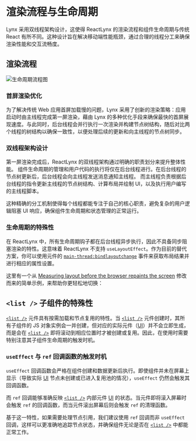 
# 渲染流程与生命周期

Lynx 采用双线程架构设计，这使得 ReactLynx 的渲染流程和组件生命周期与传统 React 有所不同。这种设计旨在解决移动端性能瓶颈，通过合理的线程分工来确保渲染性能和交互流畅度。

## 渲染流程

![生命周期流程图](https://lf-lynx.tiktok-cdns.com/obj/lynx-artifacts-oss-sg/lynx-website/assets/lifecycle-init-render-1.png)

### 首屏渲染优化

为了解决传统 Web 应用首屏加载慢的问题，Lynx 采用了创新的渲染策略：应用启动时由主线程完成第一屏渲染，藉由 Lynx 的多种优化手段来确保最快的首屏展现速度。与此同时，后台线程会并行执行一次渲染并构建节点树结构，随后对比两个线程的树结构以确保一致性，以便处理后续的更新和向主线程的节点树同步。

### 双线程架构设计

第一屏渲染完成后，ReactLynx 的双线程架构通过明确的职责划分来提升整体性能。
组件生命周期的管理和用户代码的执行将仅在后台线程进行。在后台线程的节点树更新后，后台线程会向主线程发送消息通知主线程。
而主线程负责根据后台线程的指令更新主线程的节点树结构、计算布局并绘制 UI，以及执行用户编写的主线程脚本。

这种精确的分工机制使得每个线程都能专注于自己的核心职责，避免复杂的用户逻辑阻塞 UI 响应，确保组件生命周期和状态管理的正常运行。

### 生命周期的特殊性

在 ReactLynx 中，所有生命周期钩子都在后台线程异步执行，因此不具备同步阻塞渲染的特性。这意味着 ReactLynx 不支持 `useLayoutEffect`。作为目前的替代方案，你可以使用元件的 [`main-thread:bindlayoutchange`](api/elements/built-in/view.html#bindlayoutchange) 事件来获取布局结果并进行相应的属性设置。

这里有一个从 [Measuring layout before the browser repaints the screen](https://react.dev/reference/react/useLayoutEffect#measuring-layout-before-the-browser-repaints-the-screen) 修改而来的简单示例，来帮助你更轻松地切换：

<Go
  example="react-lifecycle"
  img="https://lf-lynx.tiktok-cdns.com/obj/lynx-artifacts-oss-sg/lynx-website/assets/doc/react/react-lifecycle-measure.gif"
  defaultEntryFile="dist/measuring-layout.lynx.bundle"
  defaultFile="src/measuring-layout/Tooltip.tsx"
  entry="src/measuring-layout"
  highlight="{4-18}"
/>

## `<list />` 子组件的特殊性

[`<list />`] 元件具有按需加载和节点复用的特性。当 [`<list />`] 元件创建时，其所有子组件的 JS 对象实例会一并创建，但对应的实际元件（[UI]）并不会立即生成，而是会在 [`<list />`] 即将滚动到相应位置时才被创建或复用。因此，在使用时需要特别注意其子组件生命周期的触发时机。

### `useEffect` 与 `ref` 回调函数的触发时机

`useEffect` 回调函数会严格在组件创建和数据更新后执行。即使组件并未在屏幕上显示（导致实际 [UI] 节点未创建或已进入复用池的情况），`useEffect` 仍然会触发其回调函数。

而 `ref` 回调能够准确反映 [`<list />`] 内部元件 [UI] 的状态。当元件即将滚入屏幕时会触发 `ref` 的回调函数，而当元件滚出屏幕后则会触发 `ref` 的清理函数。

基于这一特性，如果需要处理节点引用，我们建议使用 `ref` 回调而非 `useEffect` 回调，这样可以更准确地追踪节点状态，并确保组件无论是否在 [`<list />`] 中都能正常工作。

[`<list />`]: zh/api/elements/built-in/list
[UI]: guide/spec.html#ui
